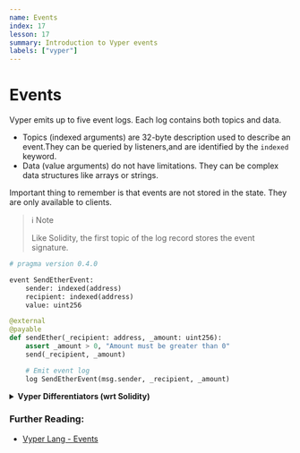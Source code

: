 ```yaml
---
name: Events
index: 17
lesson: 17
summary: Introduction to Vyper events
labels: ["vyper"]
---
```


# Events

Vyper emits up to five event logs. Each log contains both topics and data.

- Topics (indexed arguments) are 32-byte description used to describe an event.They can be queried by listeners,and are identified by the `indexed` keyword.
- Data (value arguments) do not have limitations. They can be complex data structures like arrays or strings.

Important thing to remember is that events are not stored in the state. They are only available to clients.

> ℹ️ Note
>
> Like Solidity, the first topic of the log record stores the event signature.

```python
# pragma version 0.4.0

event SendEtherEvent:
    sender: indexed(address)
    recipient: indexed(address)
    value: uint256

@external
@payable
def sendEther(_recipient: address, _amount: uint256):
    assert _amount > 0, "Amount must be greater than 0"
    send(_recipient, _amount)

    # Emit event log
    log SendEtherEvent(msg.sender, _recipient, _amount)
```

<details>
  <summary>
    <strong>Vyper Differentiators (wrt Solidity)</strong>
  </summary>
  <ul>
    <li>Vyper event does not use `emit` but use `log`.</li>
  </ul>
</details>

### Further Reading:

- [Vyper Lang - Events](https://docs.vyperlang.org/en/latest/event-logging.html#event-logging)
